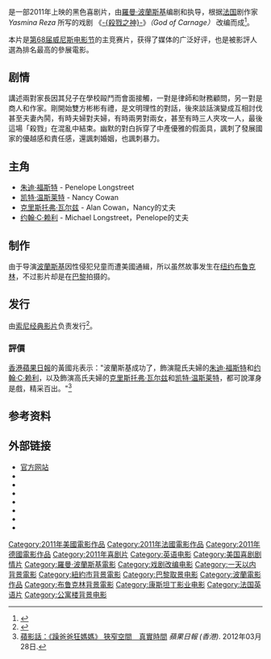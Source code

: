 {{noteTA
|T=zh-hans:杀戮;zh-hk:躁爸爸狂媽媽;zh-tw:今晚誰當家;
|1=zh-hans:杀戮;zh-hk:躁爸爸狂媽媽;zh-tw:今晚誰當家;
|2=zh-hans:朱迪·福斯特;zh-hk:朱迪·科士打;zh-tw:朱迪·福士特;
|3=zh-hans:凯特·温斯莱特;zh-hk:琦·溫斯莉;zh-tw:凱特·溫斯萊特;
}}
{{Infobox film
| name           = 杀戮
| original_name  = ''Carnage''
| cn_name        = 杀戮
| hk_name        = 躁爸爸狂媽媽
| tw_name        = 今晚誰當家
| image          = Carnage film poster.jpg
| image_size     =
| alt            =
| caption        = 电影海报
| director       = [[羅曼·波蘭斯基|羅曼·波蘭斯基]]
| producer       = Saïd Ben Saïd<br />Oliver Berben<br />Martin Moszkowicz
| screenplay     = 羅曼·波蘭斯基<br />Yasmina Reza
| based on       = ''God of Carnage''(Yasmina Reza)
| starring       = [[凯特·温斯莱特|凯特·温斯莱特]]<br />[[克里斯托弗·瓦尔兹|克里斯托弗·瓦尔兹]]<br />[[朱迪·福斯特|朱迪·福斯特]]<br />[[约翰·C·赖利|约翰·C·赖利]]
| music          = [[Alexandre_Desplat|Alexandre Desplat]]
| cinematography = Paweł Edelman
| editing        = Hervé de Luze
| studio         = Constantin Film<br />SBS Productions<br />SPI Poland
| distributor    = {{flagicon|USA}} [[索尼经典影片|索尼经典影片]]<br>{{flagicon|UK}} Optimum Releasing 
| released       = {{flagicon|ITA}} 2011年9月9日<br>{{flagicon|USA}} 2011年12月16日<br>{{flagicon|HKG}} 2012年3月22日<ref>http://movie.now.com/home/movie?id=Carnage{{Dead link|date=2018年6月 |bot=InternetArchiveBot |fix-attempted=no }}</ref>
| runtime        = 80分钟
| country        = 法国<br />德国<br />波兰<br />美国
| language       = 英语
| budget         = $2500万<ref>[http://www.imdb.com/title/tt1692486/business ''Carnage'' (2012) - Box office / business (IMDb)]</ref>
| gross          = $27,520,098
}}
{{作品名稱|name=''Carnage''|hk=躁爸爸狂媽媽|tw=今晚誰當家|cn=杀戮}}是一部2011年上映的黑色喜剧片，由[[羅曼·波蘭斯基|羅曼·波蘭斯基]]编剧和执导，根据[[法国|法国]]剧作家 ''Yasmina Reza'' 所写的戏剧 《[[杀戮之神|-{殺戮之神}-]]》''（God of Carnage）'' 改编而成<ref>{{Cite news|url=http://www.variety.com/article/VR1118026690?refCatId=19|title=Polanski's 'Carnage' rolls out sales|work=[[Variety_(magazine)|Variety]]|date=1 November 2010|accessdate=16 April 2011|author=Hopewell J. & Keslassy E.}}</ref>。

本片是[[第68届威尼斯电影节|第68届威尼斯电影节]]的主竞赛片，获得了媒体的广泛好评，也是被影評人選為排名最高的參展電影。

==剧情==
講述兩對家長因其兒子在學校毆鬥而會面接觸，一對是律師和財務顧問，另一對是商人和作家。剛開始雙方彬彬有禮，是文明理性的對話，後來談話演變成互相討伐甚至夫妻內鬨，有時夫婦對夫婦，有時兩男對兩女，甚至有時三人夾攻一人，最後這場「殺戮」在混亂中結束。幽默的對白拆穿了中產優雅的假面具，諷刺了發展國家的優越感和責任感，還諷刺婚姻，也諷刺暴力。

==主角==
* [[朱迪·福斯特|朱迪·福斯特]] - Penelope Longstreet
* [[凯特·温斯莱特|凯特·温斯莱特]] - Nancy Cowan
* [[克里斯托弗·瓦尔兹|克里斯托弗·瓦尔兹]] - Alan Cowan，Nancy的丈夫
* [[约翰·C·赖利|约翰·C·赖利]] - Michael Longstreet，Penelope的丈夫

==制作==
由于导演[[波蘭斯基|波蘭斯基]]因性侵犯兒童而遭美國通緝，所以虽然故事发生在[[纽约|纽约]][[布鲁克林|布鲁克林]]，不过影片却是在[[巴黎|巴黎]]拍摄的。

==发行==
由[[索尼经典影片|索尼经典影片]]负责发行<ref>{{Cite news|url=http://artsbeat.blogs.nytimes.com/2011/04/14/sony-pictures-classics-to-distribute-polanskis-carnage|title=Sony Pictures Classics to Distribute Polanski's 'Carnage'|work=[[New_York_Times|New York Times]]|date=14 April 2011|accessdate=16 April 2011|author=Itzkoff, D.|archive-date=2011-04-17|archive-url=https://web.archive.org/web/20110417185413/http://artsbeat.blogs.nytimes.com/2011/04/14/sony-pictures-classics-to-distribute-polanskis-carnage/|dead-url=no}}</ref>。

===評價===
[[蘋果日報_(香港)|香港蘋果日報]]的黃國兆表示："波蘭斯基成功了，飾演龍氏夫婦的[[朱迪·福斯特|朱迪·福斯特]]和[[约翰·C·赖利|约翰·C·赖利]]，以及飾演高氏夫婦的[[克里斯托弗·瓦尔兹|克里斯托弗·瓦尔兹]]和[[凯特·温斯莱特|凯特·温斯莱特]]，都可說渾身是戲，精采百出。"<ref>[http://hk.apple.nextmedia.com/template/apple/art_main.php?iss_id=20120328&sec_id=462&subsec_id=830&art_id=16196639 蘋影話：《躁爸爸狂媽媽》 狹窄空間　真實時間] ''蘋果日報 (香港)''. 2012年03月28日.</ref>

==参考资料==
{{reflist}}

==外部链接==
* [http://www.sonyclassics.com/carnage 官方网站]
* {{IMDb title|1692486}}
* {{Allrovi movie|537994}}
* {{Mojo title|carnage2011}}
* {{Rotten Tomatoes|carnage}}
* {{Metacritic film|carnage-2011}}
* {{Mtime|140170}}
* {{douban}}

{{羅曼·波蘭斯基}}
{{DEFAULTSORT:Carnage}}
[[Category:2011年美國電影作品|Category:2011年美國電影作品]]
[[Category:2011年法國電影作品|Category:2011年法國電影作品]]
[[Category:2011年德國電影作品|Category:2011年德國電影作品]]
[[Category:2011年喜剧片|Category:2011年喜剧片]]
[[Category:英语电影|Category:英语电影]]
[[Category:美国喜剧剧情片|Category:美国喜剧剧情片]]
[[Category:羅曼·波蘭斯基電影|Category:羅曼·波蘭斯基電影]]
[[Category:戏剧改编电影|Category:戏剧改编电影]]
[[Category:一天以内背景電影|Category:一天以内背景電影]]
[[Category:紐約市背景電影|Category:紐約市背景電影]]
[[Category:巴黎取景电影|Category:巴黎取景电影]]
[[Category:波蘭電影作品|Category:波蘭電影作品]]
[[Category:布鲁克林背景電影|Category:布鲁克林背景電影]]
[[Category:康斯坦丁影业电影|Category:康斯坦丁影业电影]]
[[Category:法国英语片|Category:法国英语片]]
[[Category:公寓楼背景电影|Category:公寓楼背景电影]]